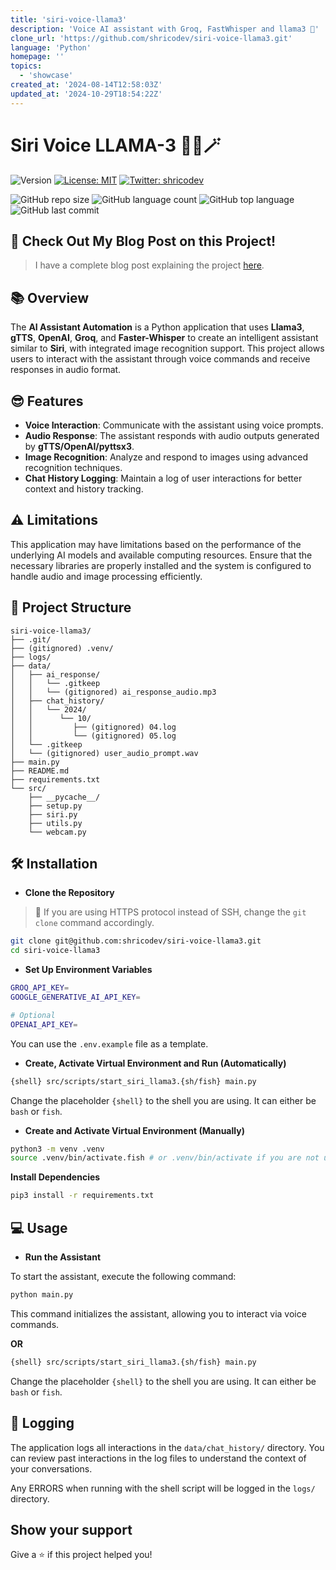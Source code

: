 ```yaml
---
title: 'siri-voice-llama3'
description: 'Voice AI assistant with Groq, FastWhisper and llama3 🦙'
clone_url: 'https://github.com/shricodev/siri-voice-llama3.git'
language: 'Python'
homepage: ''
topics:
  - 'showcase'
created_at: '2024-08-14T12:58:03Z'
updated_at: '2024-10-29T18:54:22Z'
---
```


# Siri Voice LLAMA-3 🧙‍♂️🪄

![Version](https://img.shields.io/badge/version-0.1.0-blue.svg?cacheSeconds=2592000)
[![License: MIT](https://img.shields.io/badge/License-MIT-yellow.svg)](#)
[![Twitter: shricodev](https://img.shields.io/twitter/follow/shricodev.svg?style=social)](https://twitter.com/shricodev)

![GitHub repo size](https://img.shields.io/github/repo-size/shricodev/siri-voice-llama3?style=plastic)
![GitHub language count](https://img.shields.io/github/languages/count/shricodev/siri-voice-llama3?style=plastic)
![GitHub top language](https://img.shields.io/github/languages/top/shricodev/siri-voice-llama3?style=plastic)
![GitHub last commit](https://img.shields.io/github/last-commit/shricodev/siri-voice-llama3?color=red&style=plastic)

## 👀 Check Out My Blog Post on this Project!

> I have a complete blog post explaining the project
> [here](https://dev.to/shricodev/build-your-personal-siri-with-llama-3-like-a-pro-5h1o).

## 📚 Overview

The **AI Assistant Automation** is a Python application that uses **Llama3**,
**gTTS**, **OpenAI**, **Groq**, and **Faster-Whisper** to create an intelligent
assistant similar to **Siri**, with integrated image recognition support. This
project allows users to interact with the assistant through voice commands and
receive responses in audio format.

## 😎 Features

- **Voice Interaction**: Communicate with the assistant using voice prompts.
- **Audio Response**: The assistant responds with audio outputs generated by
  **gTTS/OpenAI/pyttsx3**.
- **Image Recognition**: Analyze and respond to images using advanced
  recognition techniques.
- **Chat History Logging**: Maintain a log of user interactions for better
  context and history tracking.

## ⚠️ Limitations

This application may have limitations based on the performance of the underlying
AI models and available computing resources. Ensure that the necessary libraries
are properly installed and the system is configured to handle audio and image
processing efficiently.

## 🌳 Project Structure

```plaintext
siri-voice-llama3/
├── .git/
├── (gitignored) .venv/
├── logs/
├── data/
│   ├── ai_response/
│   │   └── .gitkeep
│   │   └── (gitignored) ai_response_audio.mp3
│   ├── chat_history/
│   │   └── 2024/
│   │      └── 10/
│   │         ├── (gitignored) 04.log
│   │         └── (gitignored) 05.log
│   └── .gitkeep
│   └── (gitignored) user_audio_prompt.wav
├── main.py
├── README.md
├── requirements.txt
└── src/
    ├── __pycache__/
    ├── setup.py
    ├── siri.py
    ├── utils.py
    └── webcam.py
```

## 🛠️ Installation

- **Clone the Repository**

> 💬 If you are using HTTPS protocol instead of SSH, change the `git clone`
> command accordingly.

```bash
git clone git@github.com:shricodev/siri-voice-llama3.git
cd siri-voice-llama3
```

- **Set Up Environment Variables**

```bash
GROQ_API_KEY=
GOOGLE_GENERATIVE_AI_API_KEY=

# Optional
OPENAI_API_KEY=
```

You can use the `.env.example` file as a template.

- **Create, Activate Virtual Environment and Run (Automatically)**

```bash
{shell} src/scripts/start_siri_llama3.{sh/fish} main.py
```

Change the placeholder `{shell}` to the shell you are using. It can either be
`bash` or `fish`.

- **Create and Activate Virtual Environment (Manually)**

```bash
python3 -m venv .venv
source .venv/bin/activate.fish # or .venv/bin/activate if you are not using the fish shell
```

**Install Dependencies**

```bash
pip3 install -r requirements.txt
```

## 💻 Usage

- **Run the Assistant**

To start the assistant, execute the following command:

```bash
python main.py
```

This command initializes the assistant, allowing you to interact via voice
commands.

**OR**

```bash
{shell} src/scripts/start_siri_llama3.{sh/fish} main.py
```

Change the placeholder `{shell}` to the shell you are using. It can either be
`bash` or `fish`.

## 💬 Logging

The application logs all interactions in the `data/chat_history/` directory. You
can review past interactions in the log files to understand the context of your
conversations.

Any ERRORS when running with the shell script will be logged in the `logs/`
directory.

## Show your support

Give a ⭐️ if this project helped you!
